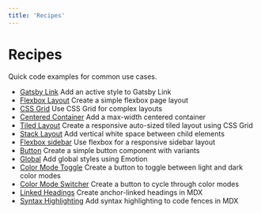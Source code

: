 ```yaml
---
title: 'Recipes'
---
```



# Recipes

Quick code examples for common use cases.

<Cards width={320}>

- [Gatsby Link](/recipes/gatsby-link)
  Add an active style to Gatsby Link
- [Flexbox Layout](/recipes/flexbox-layout)
  Create a simple flexbox page layout
- [CSS Grid](/recipes/css-grid)
  Use CSS Grid for complex layouts
- [Centered Container](/recipes/centered-container)
  Add a max-width centered container
- [Tiled Layout](/recipes/tiled-layout)
  Create a responsive auto-sized tiled layout using CSS Grid
- [Stack Layout](/recipes/stack)
  Add vertical white space between child elements
- [Flexbox sidebar](/recipes/flexbox-sidebar)
  Use flexbox for a responsive sidebar layout
- [Button](/recipes/button)
  Create a simple button component with variants
- [Global](/recipes/global)
  Add global styles using Emotion
- [Color Mode Toggle](/recipes/color-mode-toggle)
  Create a button to toggle between light and dark color modes
- [Color Mode Switcher](/recipes/color-mode-switcher)
  Create a button to cycle through color modes
- [Linked Headings](/recipes/linked-headings)
  Create anchor-linked headings in MDX
- [Syntax Highlighting](/recipes/syntax-highlighting)
  Add syntax highlighting to code fences in MDX

</Cards>
